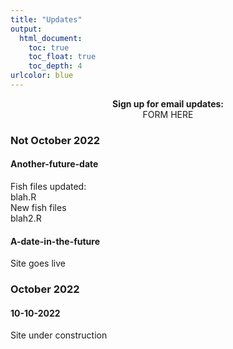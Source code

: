 ```yaml
---
title: "Updates"
output:
  html_document:
    toc: true
    toc_float: true
    toc_depth: 4
urlcolor: blue
---
```


<style type="text/css">
.main-container {
  max-width: 90% !important;
  margin: auto;
}
</style>

<!-- Don't move!! -->
<center>**Sign up for email updates:**  
FORM HERE  
</center>
<!-- Don't move!! -->



<!-- Add updates below, so the most recent update is at the top.
Add headers with ### for month/year headers and #### for each individual
update with the date in month-day-year format-->

### Not October 2022

#### Another-future-date
Fish files updated:  
blah.R  
New fish files  
blah2.R  

#### A-date-in-the-future
Site goes live  

### October 2022

#### 10-10-2022
Site under construction  